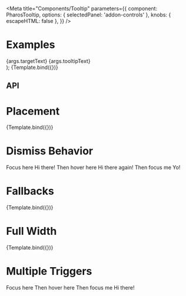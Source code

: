 


<Intro />

<Meta
  title="Components/Tooltip"
  parameters={{
    component: PharosTooltip,
    options: { selectedPanel: 'addon-controls' },
    knobs: { escapeHTML: false },
  }}
/>

# Examples

  <div
    style={{
      display: 'grid',
      gridGap: '8rem',
      marginTop: '5rem',
      justifyContent: 'space-evenly',
    }}
  >
    <PharosButton data-tooltip-id={args.id}>{args.targetText}</PharosButton>
    <PharosTooltip
      id={args.id}
      fullWidth={args.fullWidth}
      open={args.open}
      placement={args.placement}
      fallbackPlacements={args.fallbackPlacements}
    >
      {args.tooltipText}
    </PharosTooltip>
  </div>
);

<Canvas withToolbar>
  <Story
    name="Base"
    args={{
      fullWidth: false,
      open: false,
      targetText: 'Focus here',
      tooltipText: 'Hi there again!',
      id: 'my-tooltip',
    }}
    argTypes={{
      placement: { table: { disable: true }, defaultValue: 'top' },
    }}
  >
    {Template.bind({})}
  </Story>
</Canvas>

## API

<ArgsTable of={PharosTooltip} />

# Placement

<Canvas withToolbar>
  <Story
    name="Placement"
    args={{
      targetText: 'Placement',
      tooltipText: 'Hi there again!',
      id: 'my-placement-tooltip',
    }}
    argTypes={{
      open: { table: { disable: true }, defaultValue: true },
      placement: {
        options: [
          'top',
          'top-start',
          'top-end',
          'bottom',
          'bottom-start',
          'bottom-end',
          'right',
          'right-start',
          'right-end',
          'left',
          'left-start',
          'left-end',
          'auto',
        ],
        control: {
          type: 'inline-radio',
        },
        defaultValue: 'top',
      },
    }}
  >
    {Template.bind({})}
  </Story>
</Canvas>

# Dismiss Behavior

<Canvas withToolbar>
  <Story name="Dismiss Behavior">
    <div
      style={{
        display: 'grid',
        gridTemplateColumns: 'repeat(3, auto)',
        gridGap: '8rem',
        marginTop: '5rem',
        justifyContent: 'space-evenly',
      }}
    >
      <PharosButton data-tooltip-id="my-hi-tooltip">Focus here</PharosButton>
      <PharosTooltip id="my-hi-tooltip">Hi there!</PharosTooltip>
      <PharosButton data-tooltip-id="my-again-tooltip">Then hover here</PharosButton>
      <PharosTooltip id="my-again-tooltip">Hi there again!</PharosTooltip>
      <PharosButton data-tooltip-id="my-yo-tooltip">Then focus me</PharosButton>
      <PharosTooltip id="my-yo-tooltip">Yo!</PharosTooltip>
    </div>
  </Story>
</Canvas>

# Fallbacks

<Canvas withToolbar>
  <Story
    name="Fallbacks"
    argTypes={{
      id: { table: { disable: true }, defaultValue: 'my-fallback-tooltip' },
      targetText: {
        table: { disable: true },
        defaultValue: 'Fallback Placement',
      },
      tooltipText: {
        table: { disable: true },
        defaultValue: 'Hi there again!',
      },
      open: { table: { disable: true }, defaultValue: true },
      placement: {
        options: [
          'top',
          'top-start',
          'top-end',
          'bottom',
          'bottom-start',
          'bottom-end',
          'right',
          'right-start',
          'right-end',
          'left',
          'left-start',
          'left-end',
          'auto',
        ],
        control: {
          type: 'inline-radio',
        },
        defaultValue: 'top',
      },
      fallbackPlacements: {
        control: { type: 'array' },
        defaultValue: ['auto'],
      },
    }}
  >
    {Template.bind({})}
  </Story>
</Canvas>

# Full Width

<Canvas withToolbar>
  <Story
    name="Full Width"
    args={{
      targetText:
        'Hover here to see a tooltip that is as wide as me. If you resize the window while its open, its width will continue to match mine!',
      tooltipText: `Now, this is a story all about how my life got flipped-turned upside down and I'd like to take a minute just sit right there I'll tell you how I became the prince of a town called Bel Air`,
      id: 'my-full-tooltip',
    }}
    argTypes={{
      fullWidth: { table: { disable: true }, defaultValue: true },
      open: { table: { disable: true }, defaultValue: true },
      placement: { table: { disable: true }, defaultValue: 'auto' },
    }}
  >
    {Template.bind({})}
  </Story>
</Canvas>

# Multiple Triggers

<Canvas withToolbar>
  <Story name="Multiple Triggers">
    <div
      style={{
        display: 'grid',
        gridTemplateColumns: 'repeat(3, auto)',
        gridGap: '8rem',
        marginTop: '5rem',
        justifyContent: 'space-evenly',
      }}
    >
      <PharosButton data-tooltip-id="my-multi-tooltip">Focus here</PharosButton>
      <PharosButton data-tooltip-id="my-multi-tooltip">Then hover here</PharosButton>
      <PharosButton data-tooltip-id="my-multi-tooltip">Then focus me</PharosButton>
      <PharosTooltip id="my-multi-tooltip" fullWidth>
        Hi there!
      </PharosTooltip>
    </div>
  </Story>
</Canvas>
